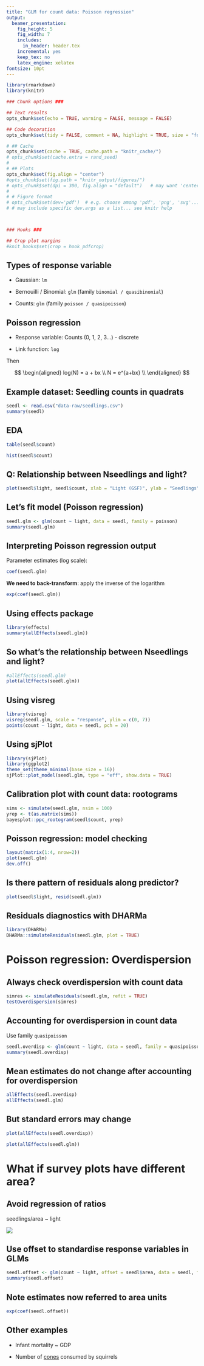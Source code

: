 ```yaml
---
title: "GLM for count data: Poisson regression"
output:
  beamer_presentation:
    fig_height: 5
    fig_width: 7
    includes:
      in_header: header.tex
    incremental: yes
    keep_tex: no
    latex_engine: xelatex
fontsize: 10pt
---
```



```r

library(rmarkdown)
library(knitr)

### Chunk options ###

## Text results
opts_chunk$set(echo = TRUE, warning = FALSE, message = FALSE)

## Code decoration
opts_chunk$set(tidy = FALSE, comment = NA, highlight = TRUE, size = "footnotesize")

# ## Cache
opts_chunk$set(cache = TRUE, cache.path = "knitr_cache/")
# opts_chunk$set(cache.extra = rand_seed)
# 
# ## Plots
opts_chunk$set(fig.align = "center") 
#opts_chunk$set(fig.path = "knitr_output/figures/")
# opts_chunk$set(dpi = 300, fig.align = "default")   # may want 'center' sometimes
# 
# # Figure format
# opts_chunk$set(dev='pdf')  # e.g. choose among 'pdf', 'png', 'svg'...
# # may include specific dev.args as a list... see knitr help



### Hooks ###

## Crop plot margins
#knit_hooks$set(crop = hook_pdfcrop)   


```



## Types of response variable

- Gaussian: `lm`

- Bernouilli / Binomial: `glm` (family `binomial / quasibinomial`)

- Counts: `glm` (family `poisson / quasipoisson`)



## Poisson regression

- Response variable: Counts (0, 1, 2, 3...) - discrete

- Link function: `log`

Then

$$
  \begin{aligned} 
  log(N) = a + bx \\  
  N = e^{a+bx} \\ 
  \end{aligned} 
$$



## Example dataset: Seedling counts in quadrats



```r
seedl <- read.csv("data-raw/seedlings.csv")
summary(seedl)
```


## EDA


\begincols
\begincol

```r
table(seedl$count)
```
\endcol

\begincol
```r
hist(seedl$count)
```
\endcol
\endcols



## Q: Relationship between Nseedlings and light?

```r
plot(seedl$light, seedl$count, xlab = "Light (GSF)", ylab = "Seedlings")
```



## Let's fit model (Poisson regression)

\scriptsize

```r
seedl.glm <- glm(count ~ light, data = seedl, family = poisson)
summary(seedl.glm)
```

\normalsize


## Interpreting Poisson regression output {.build}

Parameter estimates (log scale):
```r
coef(seedl.glm)
```

**We need to back-transform**: apply the inverse of the logarithm

```r
exp(coef(seedl.glm))
```

## Using effects package

```r
library(effects)
summary(allEffects(seedl.glm))
```


## So what's the relationship between Nseedlings and light?

```r
#allEffects(seedl.glm)
plot(allEffects(seedl.glm))
```


## Using visreg

```r
library(visreg)
visreg(seedl.glm, scale = "response", ylim = c(0, 7))
points(count ~ light, data = seedl, pch = 20)
```


## Using sjPlot

```r
library(sjPlot)
library(ggplot2)
theme_set(theme_minimal(base_size = 16))
sjPlot::plot_model(seedl.glm, type = "eff", show.data = TRUE)
```


## Calibration plot with count data: rootograms

```r
sims <- simulate(seedl.glm, nsim = 100)
yrep <- t(as.matrix(sims))
bayesplot::ppc_rootogram(seedl$count, yrep)
```


## Poisson regression: model checking

```r
layout(matrix(1:4, nrow=2))
plot(seedl.glm)
dev.off()
```

## Is there pattern of residuals along predictor?

```r
plot(seedl$light, resid(seedl.glm))
```


## Residuals diagnostics with DHARMa

```r
library(DHARMa)
DHARMa::simulateResiduals(seedl.glm, plot = TRUE)
```


# Poisson regression: Overdispersion


## Always check overdispersion with count data

```r
simres <- simulateResiduals(seedl.glm, refit = TRUE)
testOverdispersion(simres)
```


## Accounting for overdispersion in count data

Use family `quasipoisson`

```r
seedl.overdisp <- glm(count ~ light, data = seedl, family = quasipoisson)
summary(seedl.overdisp)
```


## Mean estimates do not change after accounting for overdispersion

```r
allEffects(seedl.overdisp)
allEffects(seedl.glm)
```



## But standard errors may change

\begincols
\begincol
```r
plot(allEffects(seedl.overdisp))
```
\endcol

\begincol
```r
plot(allEffects(seedl.glm))
```
\endcol
\endcols


# What if survey plots have different area?


## Avoid regression of ratios 

seedlings/area ~ light


![](images/ratios.PNG)



## Use offset to standardise response variables in GLMs

```r
seedl.offset <- glm(count ~ light, offset = seedl$area, data = seedl, family = poisson)
summary(seedl.offset)
```



## Note estimates now referred to area units

```r
exp(coef(seedl.offset))
```


## Other examples

- Infant mortality ~ GDP

- Number of [cones](http://vincentarelbundock.github.io/Rdatasets/doc/COUNT/nuts.html) consumed by squirrels

